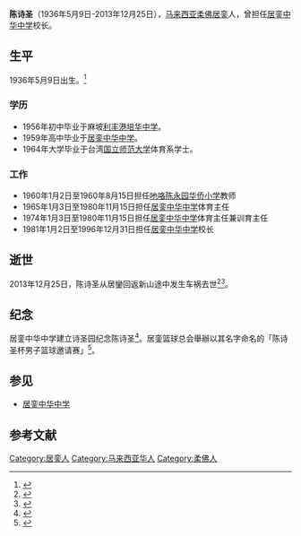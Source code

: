 {{Prose|time=2021-11-11T15:02:52+00:00}}
'''陈诗圣'''（1936年5月9日-2013年12月25日），[[马来西亚|马来西亚]][[柔佛|柔佛]][[居銮|居銮]]人，曾担任[[居銮中华中学|居銮中华中学]]校长。

==生平==
1936年5月9日出生。<ref>{{Cite web|title=纪念陈诗圣校长专页|url=https://www.facebook.com/tanpages/posts/251240605036067|accessdate=2020-11-05|work=www.facebook.com|language=zh-Hans}}</ref>

===学历===
*1956年初中毕业于麻坡[[利丰港培华中学|利丰港培华中学]]。
*1959年高中毕业于[[居銮中华中学|居銮中华中学]]。
*1964年大学毕业于台湾[[国立师范大学|国立师范大学]]体育系学士。

===工作===
*1960年1月2日至1960年8月15日担任[[吔咯陈永园华侨小学|吔咯陈永园华侨小学]]教师
*1965年1月3日至1980年11月15日担任[[居銮中华中学|居銮中华中学]]体育主任
*1974年1月3日至1980年11月15日担任[[居銮中华中学|居銮中华中学]]体育主任兼训育主任
*1981年1月2日至1996年12月31日担任[[居銮中华中学|居銮中华中学]]校长

==逝世==
2013年12月25日，陈诗圣从居鑾回返新山途中发生车祸去世<ref>{{Cite web|title=陈诗圣车祸去世．居銮华社同声一叹|url=https://www.sinchew.com.my/content/content_953471.html|accessdate=2020-11-04|work=www.sinchew.com.my}}</ref><ref>{{Cite web|title=3千人送别陈诗圣校长  国内|url=https://www.orientaldaily.com.my/news/nation/2013/12/29/39726|accessdate=2020-11-04|work=東方網 馬來西亞東方日報|language=zh-Hans}}</ref>。

==纪念==
居銮中华中学建立诗圣园纪念陈诗圣<ref>{{Cite web|title=以前校长陈诗圣命名．銮中诗圣园25日开幕|url=https://www.sinchew.com.my/content/2015-12/18/content_1062845.html|accessdate=2020-11-04|work=www.sinchew.com.my}}</ref>。居銮篮球总会舉辦以其名字命名的「陈诗圣杯男子篮球邀请赛」<ref>{{Cite web|title=陈诗圣杯篮球邀请赛．7海内外球队竞技|url=https://www.sinchew.com.my/content/content_2052888.html|}}</ref>。

==参见==
*[[居銮中华中学|居銮中华中学]]

==参考文献==

[[Category:居銮人|Category:居銮人]]
[[Category:马来西亚华人|Category:马来西亚华人]]
[[Category:柔佛人|Category:柔佛人]]